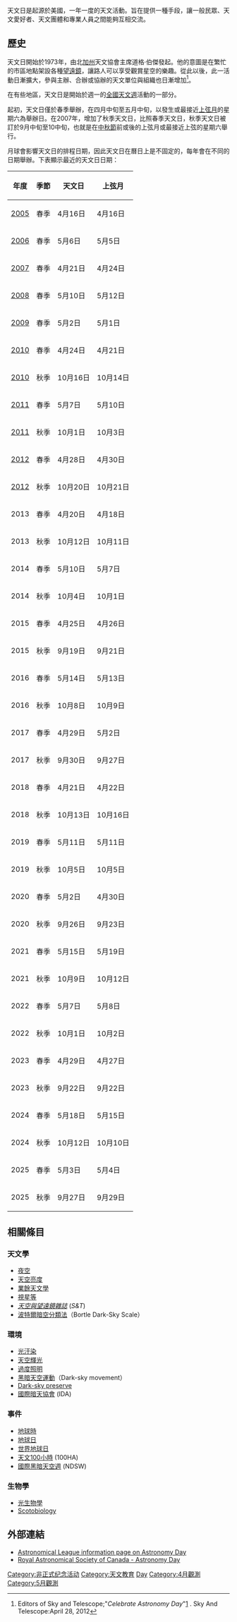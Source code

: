 {{copyedit|time=2019-02-25T11:17:59+00:00}}
{{Infobox Holiday
|holiday_name  = 天文日
|type          = secular
|longtype      = 科學，[[天文學|天文的]]
|image         =  
|caption       = 
|official_name = 
|nickname      = 
|observedby    = [[天文學家|天文學家]]和熱愛天文學的人
|begins        = 
|ends          = 
|date          = 春季：四月中旬到5月中旬之間的[[月相|上弦]]或最接近上弦的星期六<br>秋季：以月球為主題，在中秋節前或後的上弦或最接近上弦的星期六
|date2006      = 5月6日
|date2007      = 4月21日
|date2008      = 5月10日
|date2009      = 5月2日
|celebrations  = 
|observances   = 與天文相關的事件或競賽
|relatedto     = 
}}

天文日是起源於美國，一年一度的天文活動。旨在提供一種手段，讓一般民眾、天文愛好者、天文團體和專業人員之間能夠互相交流。

== 歷史 ==
天文日開始於1973年，由北[[加州|加州]]天文協會主席道格·伯傑發起。他的意圖是在繁忙的市區地點架設各種[[望遠鏡|望遠鏡]]，讓路人可以享受觀賞星空的樂趣。從此以後，此一活動日漸擴大，參與主辦、合辦或協辦的天文單位與組織也日漸增加<ref>Editors of Sky and Telescope;"''Celebrate Astronomy Day''"[http://www.skyandtelescope.com/astronomy-news/celebrate-astronomy-day] {{Wayback|url=http://www.skyandtelescope.com/astronomy-news/celebrate-astronomy-day |date=20191214070225 }}.   Sky And Telescope:April 28, 2012</ref>。

在有些地區，天文日是開始於週一的[[全國天文週|全國天文週]]活動的一部分。

起初，天文日僅於春季舉辦，在四月中旬至五月中旬，以發生或最接近[[月相|上弦月]]的星期六為舉辦日。在2007年，增加了秋季天文日，比照春季天文日，秋季天文日被訂於9月中旬至10中旬，也就是在[[中秋節|中秋節]]前或後的上弦月或最接近上弦的星期六舉行。

月球會影響天文日的排程日期，因此天文日在曆日上是不固定的，每年會在不同的日期舉辦。下表顯示最近的天文日日期： 

{| class="wikitable"
!年度 || 季節 || 天文日 || 上弦月
|-
| [[2005年科技|2005]] || 春季 || 4月16日 || 4月16日
|-
| [[2006年科技|2006]] || 春季 || 5月6日 || 5月5日
|-
| [[2007年科技|2007]] || 春季 || 4月21日 ||4月24日
|-
| [[2008年科技|2008]] || 春季 || 5月10日 ||5月12日
|-
| [[2009年科技|2009]] || 春季 || 5月2日 || 5月1日
|-
| [[2010年科技|2010]] || 春季 || 4月24日 || 4月21日
|-
| [[2010年科技|2010]] || 秋季 || 10月16日 || 10月14日
|-
| [[2011年科技|2011]] || 春季 || 5月7日 || 5月10日 
|-
| [[2011年科技|2011]] || 秋季 || 10月1日 || 10月3日
|-
| [[2012年科技|2012]] || 春季 || 4月28日 || 4月30日
|-
| [[2012年科技|2012]] || 秋季 || 10月20日 || 10月21日
|-
| 2013 || 春季  || 4月20日 ||4月18日
|-
| 2013 || 秋季 || 10月12日 || 10月11日
|-
| 2014 || 春季  || 5月10日 || 5月7日
|-
| 2014 || 秋季 || 10月4日 || 10月1日
|-
| 2015 || 春季  || 4月25日 || 4月26日
|-
| 2015 || 秋季 || 9月19日 || 9月21日
|-
| 2016 || 春季  || 5月14日 || 5月13日
|-
| 2016 || 秋季 || 10月8日 || 10月9日
|-
| 2017 || 春季  || 4月29日 || 5月2日
|-
| 2017 || 秋季 || 9月30日 || 9月27日
|-
| 2018 || 春季  || 4月21日 || 4月22日
|-
| 2018 || 秋季 || 10月13日 || 10月16日
|-
| 2019 || 春季  || 5月11日 || 5月11日
|-
| 2019 || 秋季 || 10月5日 || 10月5日
|-
| 2020 || 春季  || 5月2日 || 4月30日
|-
| 2020 || 秋季 || 9月26日 || 9月23日
|-
| 2021 || 春季  || 5月15日 || 5月19日
|-
| 2021 || 秋季 || 10月9日 || 10月12日
|-
| 2022 || 春季  || 5月7日 || 5月8日
|-
| 2022 || 秋季 || 10月1日 || 10月2日
|-
| 2023 || 春季  || 4月29日 || 4月27日
|-
| 2023 || 秋季 || 9月22日 || 9月22日
|-
| 2024 || 春季  || 5月18日 || 5月15日
|-
| 2024 || 秋季 || 10月12日 || 10月10日
|-
| 2025 || 春季  || 5月3日 || 5月4日
|-
| 2025 || 秋季 || 9月27日 || 9月29日
|}
{{legend|#ccffcc|''即將進行的事件''}}

== 相關條目 ==
=== 天文學 ===
*[[夜空|夜空]]
*[[天空亮度|天空亮度]]
*[[業餘天文學|業餘天文學]]
*[[視星等|視星等]]
*''[[天空與望遠鏡雜誌|天空與望遠鏡雜誌]]'' (''S&T'')
*[[波特爾暗空分類法|波特爾暗空分類法]]（Bortle Dark-Sky Scale）

=== 環境 ===
*[[光汙染|光汙染]]
*[[天空輝光|天空輝光]]
*[[過度照明|過度照明]]
*[[黑暗天空運動|黑暗天空運動]]（Dark-sky movement）
*[[Dark-sky_preserve|Dark-sky preserve]]
*[[國際暗天協會|國際暗天協會]] (IDA)

=== 事件 ===
*[[地球時|地球時]]
*[[地球日|地球日]]
*[[世界地球日|世界地球日]]
*[[全球天文年#天文100小時|天文100小時]] (100HA)
*[[國際黑暗天空週|國際黑暗天空週]] (NDSW)

=== 生物學 ===
*[[光生物學|光生物學]]
*[[Scotobiology|Scotobiology]]

== 外部連結 ==
* [http://www.astroleague.org/al/astroday/astroday.html Astronomical League information page on Astronomy Day] {{Wayback|url=http://www.astroleague.org/al/astroday/astroday.html |date=20150714060642 }}
* [https://web.archive.org/web/20111112130853/http://www.rasc.ca/astroday/ Royal Astronomical Society of Canada - Astronomy Day]

[[Category:非正式纪念活动|Category:非正式纪念活动]]
[[Category:天文教育|Category:天文教育]]
[[Category:天文活動|Day]]
[[Category:4月觀測|Category:4月觀測]]
[[Category:5月觀測|Category:5月觀測]]